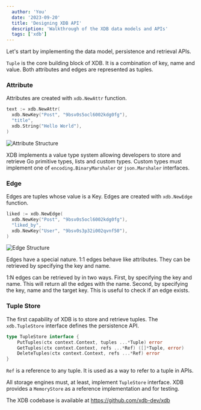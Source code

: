 ```yaml
---
  author: 'You'
  date: '2023-09-20'
  title: 'Designing XDB API'
  description: 'Walkthrough of the XDB data models and APIs'
  tags: ['xdb']
---
```


Let's start by implementing the data model, persistence and retrieval APIs.

`Tuple` is the core building block of XDB. It is a combination of key, name and value. Both attributes and edges are represented as tuples.

### Attribute

Attributes are created with `xdb.NewAttr` function.

```go
text := xdb.NewAttr(
  xdb.NewKey("Post", "9bsv0s5ocl6002kdg0fg"),
  "title",
  xdb.String("Hello World"),
)
```

<Image
  src="/images/designing-xdb-api/attribute-structure.png"
  alt="Attribute Structure"
/>

XDB implements a value type system allowing developers to store and retrieve Go primitive types, lists and custom types. Custom types must implement one of `encoding.BinaryMarshaler` or `json.Marshaler` interfaces.

### Edge

Edges are tuples whose value is a Key. Edges are created with `xdb.NewEdge` function.

```go
liked := xdb.NewEdge(
  xdb.NewKey("Post", "9bsv0s5ocl6002kdg0fg"),
  "liked_by",
  xdb.NewKey("User", "9bsv0s3p32i002qvnf50"),
)
```

<Image
  src="/images/designing-xdb-api/edge-structure.png"
  alt="Edge Structure"
/>

Edges have a special nature. 1:1 edges behave like attributes. They can be retrieved by specifying the key and name.

1:N edges can be retrieved by in two ways. First, by specifying the key and name. This will return all the edges with the name. Second, by specifying the key, name and the target key. This is useful to check if an edge exists.

### Tuple Store

The first capability of XDB is to store and retrieve tuples. The `xdb.TupleStore` interface defines the persistence API.

```go
type TupleStore interface {
	PutTuples(ctx context.Context, tuples ...*Tuple) error
	GetTuples(ctx context.Context, refs ...*Ref) ([]*Tuple, error)
	DeleteTuples(ctx context.Context, refs ...*Ref) error
}
```

`Ref` is a reference to any tuple. It is used as a way to refer to a tuple in APIs.

All storage engines must, at least, implement `TupleStore` interface. XDB provides a `MemoryStore` as a reference implementation and for testing.

The XDB codebase is available at https://github.com/xdb-dev/xdb
